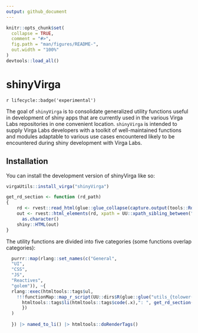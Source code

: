 ```yaml
---
output: github_document
---
```


<!-- README.md is generated from README.Rmd. Please edit that file -->

```r
knitr::opts_chunk$set(
  collapse = TRUE,
  comment = "#>",
  fig.path = "man/figures/README-",
  out.width = "100%"
)
devtools::load_all()
```

# shinyVirga

<!-- badges: start -->
`r lifecycle::badge('experimental')`
<!-- badges: end -->

The goal of `shinyVirga` is to consolidate generalized utility functions useful in development of shiny apps that are currently used in the various Virga Labs repositories in one convenient location. `shinyVirga` is intended to supply Virga Labs developers with a toolkit of well-maintained functions and modules adaptable to various use cases encountered likely to be encountered during shiny development with Virga Labs. 


## Installation

You can install the development version of shinyVirga like so:

``` r
virgaUtils::install_virga("shinyVirga")
```
```r

get_rd_section <- function (rd_path) 
{
    rd <- rvest::read_html(glue::glue_collapse(capture.output(tools::Rd2HTML(rd_path))))
    out <- rvest::html_elements(rd, xpath = UU::xpath_sibling_between("h3[contains(text(), 'Description')]", following_sibling = "h3[contains(text(), 'Usage')]", preceding_sibling = "p")) |> 
      as.character()
    shiny::HTML(out)
}

```

The utility functions are divided into five categories (some functions overlap categories):

```r

  purrr::map(rlang::set_names(c("General",
  "UI",
  "CSS",
  "JS",
  "Reactives",
  "golem")), ~{
  rlang::exec(htmltools::tags$ul,
    !!!functionMap::map_r_script(UU::dirs$R(glue::glue("utils_{tolower(.x)}"), ext = "R")) |> functionMap::functions() |> purrr::map(~{
      htmltools::tags$li(htmltools::tags$code(.x),": ", get_rd_section(fs::path("man", .x, ext = "Rd")) %|try|% NULL)
      })
  )
    
  }) |> named_to_li() |> htmltools::doRenderTags()

```
  

